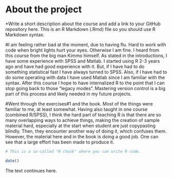 
# About the project

*Write a short description about the course and add a link to your GitHub repository here. This is an R Markdown (.Rmd) file so you should use R Markdown syntax.


#I am feeling rather bad at the moment, due to having flu. Hard to work with code when bright lights hurt your eyes. Otherwise I am fine. I heard from this course from the big man Kimmo himself. As stated in the introductions, I have some experience with SPSS and Matlab. I started using R 2-3 years ago and have had good experience with it. But, if I have had to do something statistical fast I have always turned to SPSS. Also, if I have had to do some operating with data I have used Matlab since I am familiar with the syntax. After this course I hope to have internalized R to the point that I can stop going back to those "legacy modes". Mastering version control is a big part of this process and likely needed in my future projects.


#Went through the exercises#1 and the book. Most of the things were familiar to me, at least somewhat. Having also taught in one course (combined R/SPSS), I think the hard part of teaching R is that there are so many overlapping ways to achieve things, making the creation of sample material hard, especially at the start when student are just copypasting blindly. Then, they encounter another way of doing it, which confuses them. However, the material here and in the book is doing a good job. One can see that a large effort has been made to produce it.


```r
# This is a so-called "R chunk" where you can write R code.

date()

```
The text continues here.


